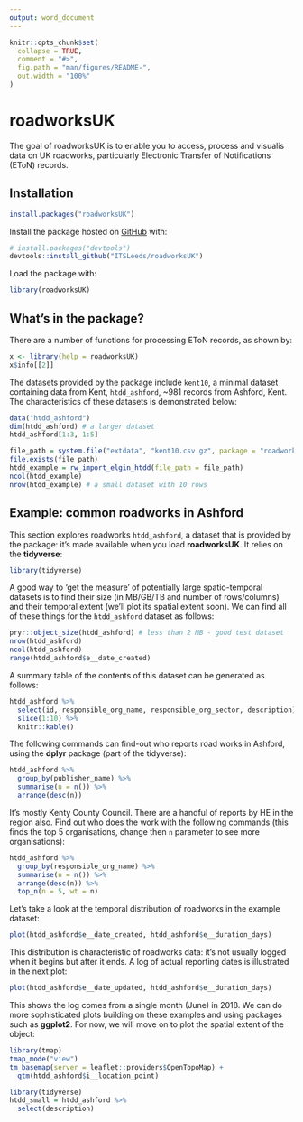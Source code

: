```yaml
---
output: word_document
---
```


<!-- README.md is generated from README.Rmd. Please edit that file -->

```r
knitr::opts_chunk$set(
  collapse = TRUE,
  comment = "#>",
  fig.path = "man/figures/README-",
  out.width = "100%"
)
```

# roadworksUK

The goal of roadworksUK is to enable you to access, process and visualis data on UK roadworks, particularly Electronic Transfer of Notifications (EToN) records.

## Installation

<!-- You can install the released version of roadworksUK from [CRAN](https://CRAN.R-project.org) with: -->

```r
install.packages("roadworksUK")
```

Install the package hosted on [GitHub](https://github.com/) with:

```r
# install.packages("devtools")
devtools::install_github("ITSLeeds/roadworksUK")
```

Load the package with:

```r
library(roadworksUK)
```


## What's in the package?

There are a number of functions for processing EToN records, as shown by:

```r
x <- library(help = roadworksUK)
x$info[[2]]
```

The datasets provided by the package include `kent10`, a minimal dataset containing data from Kent, `htdd_ashford`, ~981 records from Ashford, Kent.
The characteristics of these datasets is demonstrated below:

```r
data("htdd_ashford")
dim(htdd_ashford) # a larger dataset
htdd_ashford[1:3, 1:5]
```


```r
file_path = system.file("extdata", "kent10.csv.gz", package = "roadworksUK")
file.exists(file_path)
htdd_example = rw_import_elgin_htdd(file_path = file_path)
ncol(htdd_example)
nrow(htdd_example) # a small dataset with 10 rows
```

## Example: common roadworks in Ashford

This section explores roadworks `htdd_ashford`, a dataset that is provided by the package: it's made available when you load **roadworksUK**.
It relies on the **tidyverse**:

```r
library(tidyverse)
```

A good way to 'get the measure' of potentially large spatio-temporal datasets is to find their size (in MB/GB/TB and number of rows/columns) and their temporal extent (we'll plot its spatial extent soon).
We can find all of these things for the `htdd_ashford` dataset as follows:

```r
pryr::object_size(htdd_ashford) # less than 2 MB - good test dataset
nrow(htdd_ashford)
ncol(htdd_ashford)
range(htdd_ashford$e__date_created)
```

A summary table of the contents of this dataset can be generated as follows:

```r
htdd_ashford %>% 
  select(id, responsible_org_name, responsible_org_sector, description) %>% 
  slice(1:10) %>% 
  knitr::kable()
```



The following commands can find-out who reports road works in Ashford, using the **dplyr** package (part of the tidyverse):

```r
htdd_ashford %>% 
  group_by(publisher_name) %>% 
  summarise(n = n()) %>% 
  arrange(desc(n))
```

It's mostly Kenty County Council. There are a handful of reports by HE in the region also.
Find out who does the work with the following commands (this finds the top 5 organisations, change then `n` parameter to see more organisations):

```r
htdd_ashford %>% 
  group_by(responsible_org_name) %>% 
  summarise(n = n()) %>% 
  arrange(desc(n)) %>% 
  top_n(n = 5, wt = n)
```

Let's take a look at the temporal distribution of roadworks in the example dataset:

```r
plot(htdd_ashford$e__date_created, htdd_ashford$e__duration_days)
```

This distribution is characteristic of roadworks data: it's not usually logged when it begins but after it ends.
A log of actual reporting dates is illustrated in the next plot:

```r
plot(htdd_ashford$e__date_updated, htdd_ashford$e__duration_days)
```

This shows the log comes from a single month (June) in 2018.
We can do more sophisticated plots building on these examples and using packages such as **ggplot2**.
For now, we will move on to plot the spatial extent of the object:

```r
library(tmap)
tmap_mode("view")
tm_basemap(server = leaflet::providers$OpenTopoMap) +
  qtm(htdd_ashford$i__location_point)
```



```r
library(tidyverse)
htdd_small = htdd_ashford %>% 
  select(description)
```



